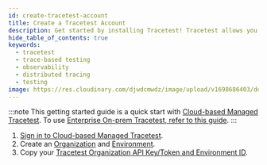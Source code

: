 ```yaml
---
id: create-tracetest-account
title: Create a Tracetest Account
description: Get started by installing Tracetest! Tracetest allows you to quickly build integration and end-to-end tests, powered by your OpenTelemetry traces.
hide_table_of_contents: true
keywords:
  - tracetest
  - trace-based testing
  - observability
  - distributed tracing
  - testing
image: https://res.cloudinary.com/djwdcmwdz/image/upload/v1698686403/docs/Blog_Thumbnail_14_rsvkmo.jpg
---
```



:::note
This getting started guide is a quick start with [Cloud-based Managed Tracetest](https://app.tracetest.io/). To use [Enterprise On-prem Tracetest, refer to this guide](/install/on-prem-helm).
:::

1. [Sign in to Cloud-based Managed Tracetest](https://app.tracetest.io/).
2. Create an [Organization](/concepts/organizations) and [Environment](/concepts/environments).
3. Copy your [Tracetest Organization API Key/Token and Environment ID](https://app.tracetest.io/retrieve-token).

